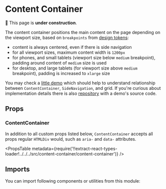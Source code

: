 


# Content Container

🚧 This page is **under construction**.

The content container positions the main content on the page depending on the viewport size, based on `breakpoints` from [design tokens](/foundation/design-tokens):

- content is always centered, even if there is side navigation
- for all viewport sizes, maximum content width is `1200px`
- for phones, and small tablets (viewport size below `medium` breakpoint), padding around content of `medium` size is used
- for desktop, and large tablets (for viewport size above `medium` breakpoint), padding is increased to `xlarge` size

You may check a [little demo](https://waffles-grid.surge.sh/) which should help to understand relationship between `ContentContainer`, `SideNavigation`, and grid. If you're curious about implementation details there is also [repository](https://github.com/datacamp-engineering/waffles-demo-grid) with a demo's source code.

## Props

### ContentContainer

In addition to all custom props listed below, `ContentContainer` accepts all props regular `HTMLDiv` would, such as `aria-` and `data-` attributes.

<PropsTable
  metadata={require('!!extract-react-types-loader!../../../src/content-container/content-container')}
/>

## Imports

You can import following components or utilities from this module:

<Imports
  module={ContentContainerExports}
  path="@datacamp/waffles/content-container"
/>
